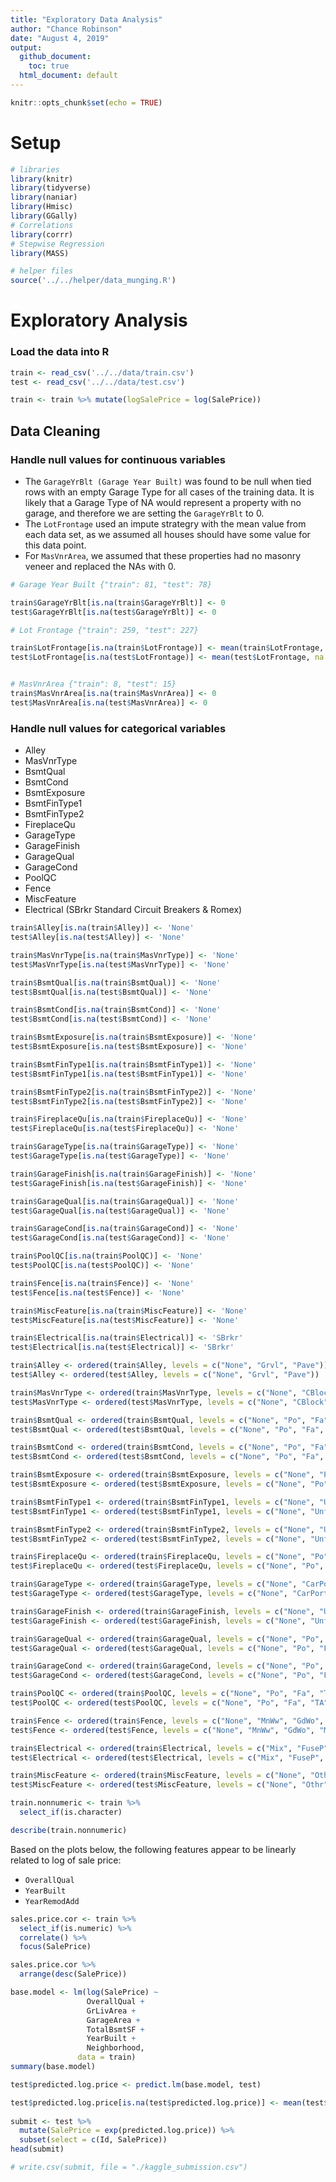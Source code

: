 ```yaml
---
title: "Exploratory Data Analysis"
author: "Chance Robinson"
date: "August 4, 2019"
output: 
  github_document:
    toc: true
  html_document: default
---
```


```r
knitr::opts_chunk$set(echo = TRUE)
```

# Setup

```r
# libraries
library(knitr)
library(tidyverse)
library(naniar)
library(Hmisc)
library(GGally)
# Correlations
library(corrr)
# Stepwise Regression
library(MASS)

# helper files
source('../../helper/data_munging.R')
```

# Exploratory Analysis

### Load the data into R

```r
train <- read_csv('../../data/train.csv')
test <- read_csv('../../data/test.csv')

train <- train %>% mutate(logSalePrice = log(SalePrice))

```




## Data Cleaning

###  Handle null values for continuous variables
- The `GarageYrBlt (Garage Year Built)` was found to be null when tied rows with an empty Garage Type for all cases of the training data.  It is likely that a Garage Type of NA would represent a property with no garage, and therefore we are setting the `GarageYrBlt` to 0.
- The `LotFrontage` used an impute strategry with the mean value from each data set, as we assumed all houses should have some value for this data point.
- For `MasVnrArea`, we assumed that these properties had no masonry veneer and replaced the NAs with 0.

```r
# Garage Year Built {"train": 81, "test": 78}

train$GarageYrBlt[is.na(train$GarageYrBlt)] <- 0
test$GarageYrBlt[is.na(test$GarageYrBlt)] <- 0

# Lot Frontage {"train": 259, "test": 227}

train$LotFrontage[is.na(train$LotFrontage)] <- mean(train$LotFrontage, na.rm=TRUE)
test$LotFrontage[is.na(test$LotFrontage)] <- mean(test$LotFrontage, na.rm=TRUE)


# MasVnrArea {"train": 8, "test": 15}
train$MasVnrArea[is.na(train$MasVnrArea)] <- 0
test$MasVnrArea[is.na(test$MasVnrArea)] <- 0

```


###  Handle null values for categorical variables
- Alley 
- MasVnrType
- BsmtQual 
- BsmtCond
- BsmtExposure
- BsmtFinType1
- BsmtFinType2
- FireplaceQu 
- GarageType
- GarageFinish
- GarageQual
- GarageCond
- PoolQC 
- Fence
- MiscFeature
- Electrical (SBrkr	Standard Circuit Breakers & Romex)

```r

train$Alley[is.na(train$Alley)] <- 'None'
test$Alley[is.na(test$Alley)] <- 'None'

train$MasVnrType[is.na(train$MasVnrType)] <- 'None'
test$MasVnrType[is.na(test$MasVnrType)] <- 'None'

train$BsmtQual[is.na(train$BsmtQual)] <- 'None'
test$BsmtQual[is.na(test$BsmtQual)] <- 'None'

train$BsmtCond[is.na(train$BsmtCond)] <- 'None'
test$BsmtCond[is.na(test$BsmtCond)] <- 'None'

train$BsmtExposure[is.na(train$BsmtExposure)] <- 'None'
test$BsmtExposure[is.na(test$BsmtExposure)] <- 'None'

train$BsmtFinType1[is.na(train$BsmtFinType1)] <- 'None'
test$BsmtFinType1[is.na(test$BsmtFinType1)] <- 'None'

train$BsmtFinType2[is.na(train$BsmtFinType2)] <- 'None'
test$BsmtFinType2[is.na(test$BsmtFinType2)] <- 'None'

train$FireplaceQu[is.na(train$FireplaceQu)] <- 'None'
test$FireplaceQu[is.na(test$FireplaceQu)] <- 'None'

train$GarageType[is.na(train$GarageType)] <- 'None'
test$GarageType[is.na(test$GarageType)] <- 'None'

train$GarageFinish[is.na(train$GarageFinish)] <- 'None'
test$GarageFinish[is.na(test$GarageFinish)] <- 'None'

train$GarageQual[is.na(train$GarageQual)] <- 'None'
test$GarageQual[is.na(test$GarageQual)] <- 'None'

train$GarageCond[is.na(train$GarageCond)] <- 'None'
test$GarageCond[is.na(test$GarageCond)] <- 'None'

train$PoolQC[is.na(train$PoolQC)] <- 'None'
test$PoolQC[is.na(test$PoolQC)] <- 'None'

train$Fence[is.na(train$Fence)] <- 'None'
test$Fence[is.na(test$Fence)] <- 'None'

train$MiscFeature[is.na(train$MiscFeature)] <- 'None'
test$MiscFeature[is.na(test$MiscFeature)] <- 'None'

train$Electrical[is.na(train$Electrical)] <- 'SBrkr'
test$Electrical[is.na(test$Electrical)] <- 'SBrkr'

```


```r

train$Alley <- ordered(train$Alley, levels = c("None", "Grvl", "Pave"))
test$Alley <- ordered(test$Alley, levels = c("None", "Grvl", "Pave"))

train$MasVnrType <- ordered(train$MasVnrType, levels = c("None", "CBlock", "BrkFace", "BrkCmn", "Stone"))
test$MasVnrType <- ordered(test$MasVnrType, levels = c("None", "CBlock", "BrkFace", "BrkCmn", "Stone"))

train$BsmtQual <- ordered(train$BsmtQual, levels = c("None", "Po", "Fa", "TA", "Gd", "Ex"))
test$BsmtQual <- ordered(test$BsmtQual, levels = c("None", "Po", "Fa", "TA", "Gd", "Ex"))

train$BsmtCond <- ordered(train$BsmtCond, levels = c("None", "Po", "Fa", "TA", "Gd", "Ex"))
test$BsmtCond <- ordered(test$BsmtCond, levels = c("None", "Po", "Fa", "TA", "Gd", "Ex"))

train$BsmtExposure <- ordered(train$BsmtExposure, levels = c("None", "Po", "Fa", "TA", "Gd", "Ex"))
test$BsmtExposure <- ordered(test$BsmtExposure, levels = c("None", "Po", "Fa", "TA", "Gd", "Ex"))

train$BsmtFinType1 <- ordered(train$BsmtFinType1, levels = c("None", "Unf", "LwQ", "Rec", "BLQ", "ALQ", "GLQ"))
test$BsmtFinType1 <- ordered(test$BsmtFinType1, levels = c("None", "Unf", "LwQ", "Rec", "BLQ", "ALQ", "GLQ"))

train$BsmtFinType2 <- ordered(train$BsmtFinType2, levels = c("None", "Unf", "LwQ", "Rec", "BLQ", "ALQ", "GLQ"))
test$BsmtFinType2 <- ordered(test$BsmtFinType2, levels = c("None", "Unf", "LwQ", "Rec", "BLQ", "ALQ", "GLQ"))

train$FireplaceQu <- ordered(train$FireplaceQu, levels = c("None", "Po", "Fa", "TA", "Gd", "Ex"))
test$FireplaceQu <- ordered(test$FireplaceQu, levels = c("None", "Po", "Fa", "TA", "Gd", "Ex"))

train$GarageType <- ordered(train$GarageType, levels = c("None", "CarPort", "2Types", "Basment", "Detchd", "Attchd", "BuiltIn"))
test$GarageType <- ordered(test$GarageType, levels = c("None", "CarPort", "2Types", "Basment", "Detchd", "Attchd", "BuiltIn"))

train$GarageFinish <- ordered(train$GarageFinish, levels = c("None", "Unf", "RFn", "Fin"))
test$GarageFinish <- ordered(test$GarageFinish, levels = c("None", "Unf", "RFn", "Fin"))

train$GarageQual <- ordered(train$GarageQual, levels = c("None", "Po", "Fa", "TA", "Gd", "Ex"))
test$GarageQual <- ordered(test$GarageQual, levels = c("None", "Po", "Fa", "TA", "Gd", "Ex"))

train$GarageCond <- ordered(train$GarageCond, levels = c("None", "Po", "Fa", "TA", "Gd", "Ex"))
test$GarageCond <- ordered(test$GarageCond, levels = c("None", "Po", "Fa", "TA", "Gd", "Ex"))

train$PoolQC <- ordered(train$PoolQC, levels = c("None", "Po", "Fa", "TA", "Gd", "Ex"))
test$PoolQC <- ordered(test$PoolQC, levels = c("None", "Po", "Fa", "TA", "Gd", "Ex"))

train$Fence <- ordered(train$Fence, levels = c("None", "MnWw", "GdWo", "MnPrv", "GdPrv"))
test$Fence <- ordered(test$Fence, levels = c("None", "MnWw", "GdWo", "MnPrv", "GdPrv"))

train$Electrical <- ordered(train$Electrical, levels = c("Mix", "FuseP", "FuseF", "FuseA", "SBrkr"))
test$Electrical <- ordered(test$Electrical, levels = c("Mix", "FuseP", "FuseF", "FuseA", "SBrkr"))

train$MiscFeature <- ordered(train$MiscFeature, levels = c("None", "Othr", "Shed", "Gar2", "TenC"))
test$MiscFeature <- ordered(test$MiscFeature, levels = c("None", "Othr", "Shed", "Gar2", "TenC"))

```


```r

train.nonnumeric <- train %>% 
  select_if(is.character)

describe(train.nonnumeric)

```



Based on the plots below, the following features appear to be linearly related to log of sale price:

* `OverallQual`
* `YearBuilt`
* `YearRemodAdd`


```r
sales.price.cor <- train %>%
  select_if(is.numeric) %>%
  correlate() %>%
  focus(SalePrice)

sales.price.cor %>%
  arrange(desc(SalePrice))
```



```r
base.model <- lm(log(SalePrice) ~
                 OverallQual +
                 GrLivArea +
                 GarageArea +
                 TotalBsmtSF +
                 YearBuilt +
                 Neighborhood,
               data = train)
summary(base.model)

```


```r
test$predicted.log.price <- predict.lm(base.model, test)

test$predicted.log.price[is.na(test$predicted.log.price)] <- mean(test$predicted.log.price, na.rm=TRUE)
  
submit <- test %>%
  mutate(SalePrice = exp(predicted.log.price)) %>%
  subset(select = c(Id, SalePrice))
head(submit)

# write.csv(submit, file = "./kaggle_submission.csv")
```
